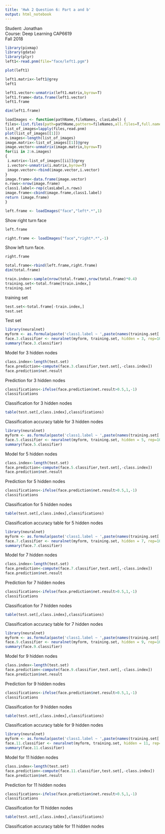 ---
title: 'Hwk 2 Question 6: Part a and b'
output: html_notebook
---
Student: Jonathan <br/>
Course: Deep Learning CAP6619 <br/>
Fall 2018
```{r}
library(pixmap)
library(gdata)
library(plyr)
left1<-read.pnm(file="face/left1.pgm")
```
```{r}
plot(left1)
```

```{r}
left1.matrix<-left1@grey
left1
```
```{r}
left1.vector<-unmatrix(left1.matrix,byrow=T)
left1.frame<-data.frame(left1.vector)
left1.frame
```

```{r}
dim(left1.frame)
```

```{r}
loadImages <- function(pathName,fileNames, clasLabel) {
files<-list.files(path=pathName,pattern=fileNames,all.files=T,full.name=T,no..=T)
list_of_images=lapply(files,read.pnm)
plot(list_of_images[[1]])
n.images<-length(list_of_images)
image.matrix<-list_of_images[[1]]@grey
image.vector<-unmatrix(image.matrix,byrow=T)
for(ii in 2:n.images)
{
 i.matrix<-list_of_images[[ii]]@grey
 i.vector<-unmatrix(i.matrix,byrow=T)
 image.vector<-rbind(image.vector,i.vector)
}
image.frame<-data.frame(image.vector)
n.rows<-nrow(image.frame)
class1.label<-rep(clasLabel,n.rows)
image.frame<-cbind(image.frame,class1.label)
return (image.frame)
}
```

```{r}
left.frame <- loadImages("face","left*.*",1)
```
Show right turn face

```{r}
left.frame
```

```{r}
right.frame <- loadImages("face","right*.*",-1)
```
Show left turn face.
```{r}
right.frame
```

```{r}
total.frame<-rbind(left.frame,right.frame)
dim(total.frame)
```

```{r}
train.index<-sample(nrow(total.frame),nrow(total.frame)*0.4)
training.set<-total.frame[train.index,]
training.set
```
training set

```{r}
test.set<-total.frame[-train.index,]
test.set
```
Test set

```{r}
library(neuralnet)
myform <- as.formula(paste('class1.label ~ ',paste(names(training.set[!names(training.set) %in% 'class1.label']), collapse = ' + ')))
face.3.classifier <- neuralnet(myform, training.set, hidden = 3, rep=100, linear.output = FALSE, threshold = 0.1)
summary(face.3.classifier)
```
Model for 3 hidden nodes
```{r}
class.index<-length(test.set)
face.prediction<-compute(face.3.classifier,test.set[,-class.index])
face.prediction$net.result
```
Prediction for 3 hidden nodes
```{r}
classifications<-ifelse(face.prediction$net.result>0.5,1,-1)
classifications
```
Classification for 3 hidden nodes
```{r}
table(test.set[,class.index],classifications)
```
Classification accuracy table for 3 hidden nodes

```{r}
library(neuralnet)
myform <- as.formula(paste('class1.label ~ ',paste(names(training.set[!names(training.set) %in% 'class1.label']), collapse = ' + ')))
face.5.classifier <- neuralnet(myform, training.set, hidden = 5, rep=100, linear.output = FALSE, threshold = 0.1)
summary(face.5.classifier)
```
Model for 5 hidden nodes
```{r}
class.index<-length(test.set)
face.prediction<-compute(face.5.classifier,test.set[,-class.index])
face.prediction$net.result
```
Prediction for 5 hidden nodes
```{r}
classifications<-ifelse(face.prediction$net.result>0.5,1,-1)
classifications
```
Classification for 5 hidden nodes
```{r}
table(test.set[,class.index],classifications)
```
Classification accuracy table for 5 hidden nodes

```{r}
library(neuralnet)
myform <- as.formula(paste('class1.label ~ ',paste(names(training.set[!names(training.set) %in% 'class1.label']), collapse = ' + ')))
face.7.classifier <- neuralnet(myform, training.set, hidden = 7, rep=100, linear.output = FALSE, threshold = 0.1)
summary(face.7.classifier)
```
Model for 7 hidden nodes
```{r}
class.index<-length(test.set)
face.prediction<-compute(face.7.classifier,test.set[,-class.index])
face.prediction$net.result
```
Prediction for 7 hidden nodes
```{r}
classifications<-ifelse(face.prediction$net.result>0.5,1,-1)
classifications
```
Classification for 7 hidden nodes
```{r}
table(test.set[,class.index],classifications)
```
Classification accuracy table for 7 hidden nodes

```{r}
library(neuralnet)
myform <- as.formula(paste('class1.label ~ ',paste(names(training.set[!names(training.set) %in% 'class1.label']), collapse = ' + ')))
face.9.classifier <- neuralnet(myform, training.set, hidden = 9, rep=100, linear.output = FALSE, threshold = 0.1)
summary(face.9.classifier)
```
Model for 9 hidden nodes
```{r}
class.index<-length(test.set)
face.prediction<-compute(face.9.classifier,test.set[,-class.index])
face.prediction$net.result
```
Prediction for 9 hidden nodes
```{r}
classifications<-ifelse(face.prediction$net.result>0.5,1,-1)
classifications
```
Classification for 9 hidden nodes
```{r}
table(test.set[,class.index],classifications)
```
Classification accuracy table for 9 hidden nodes

```{r}
library(neuralnet)
myform <- as.formula(paste('class1.label ~ ',paste(names(training.set[!names(training.set) %in% 'class1.label']), collapse = ' + ')))
face.11.classifier <- neuralnet(myform, training.set, hidden = 11, rep=100, linear.output = FALSE, threshold = 0.1)
summary(face.11.classifier)
```
Model for 11 hidden nodes
```{r}
class.index<-length(test.set)
face.prediction<-compute(face.11.classifier,test.set[,-class.index])
face.prediction$net.result
```
Prediction for 11 hidden nodes
```{r}
classifications<-ifelse(face.prediction$net.result>0.5,1,-1)
classifications
```
Classification for 11 hidden nodes
```{r}
table(test.set[,class.index],classifications)
```
Classification accuracy table for 11 hidden nodes
